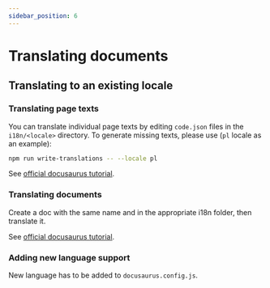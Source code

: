 ```yaml
---
sidebar_position: 6
---
```


# Translating documents


## Translating to an existing locale

### Translating page texts

You can translate individual page texts by editing `code.json` files
in the `i18n/<locale>` directory.
To generate missing texts, please use (`pl` locale as an example):

```bash
npm run write-translations -- --locale pl
```

See [official docusaurus tutorial](https://docusaurus.io/docs/i18n/tutorial).

### Translating documents

Create a doc with the same name and in the appropriate i18n folder,
then translate it.

See [official docusaurus tutorial](https://docusaurus.io/docs/i18n/tutorial).

### Adding new language support

<ImproveSection />

New language has to be added to `docusaurus.config.js`.

